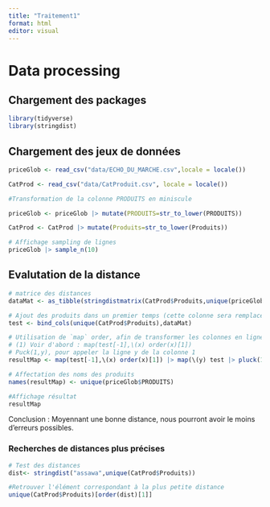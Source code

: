 ```yaml
---
title: "Traitement1"
format: html
editor: visual
---
```

# Data processing
## Chargement des packages
```r
library(tidyverse)
library(stringdist)
```



## Chargement des jeux de données
```r
priceGlob <- read_csv("data/ECHO_DU_MARCHE.csv",locale = locale())

CatProd <- read_csv("data/CatProduit.csv", locale = locale())

#Transformation de la colonne PRODUITS en miniscule

priceGlob <- priceGlob |> mutate(PRODUITS=str_to_lower(PRODUITS))

CatProd <- CatProd |> mutate(Produits=str_to_lower(Produits))

# Affichage sampling de lignes
priceGlob |> sample_n(10)
```

## Evalutation de la distance
```r
# matrice des distances
dataMat <- as_tibble(stringdistmatrix(CatProd$Produits,unique(priceGlob$PRODUITS),method ='soundex'))

# Ajout des produits dans un premier temps (cette colonne sera remplacé par Catégorie à la fin)
test <- bind_cols(unique(CatProd$Produits),dataMat)

# Utilisation de `map` order, afin de transformer les colonnes en lignes et opérer sur elles
# (1) Voir d'abord : map(test[-1],\(x) order(x)[1])
# Puck(1,y), pour appeler la ligne y de la colonne 1
resultMap <- map(test[-1],\(x) order(x)[1]) |> map(\(y) test |> pluck(1,y))

# Affectation des noms des produits
names(resultMap) <- unique(priceGlob$PRODUITS)

#Affichage résultat
resultMap

```

Conclusion : Moyennant une bonne distance, nous pourront avoir le moins d'erreurs possibles.

### Recherches de distances plus précises
```r
# Test des distances
dist<- stringdist("assawa",unique(CatProd$Produits))

#Retrouver l'élément correspondant à la plus petite distance
unique(CatProd$Produits)[order(dist)[1]]

```


